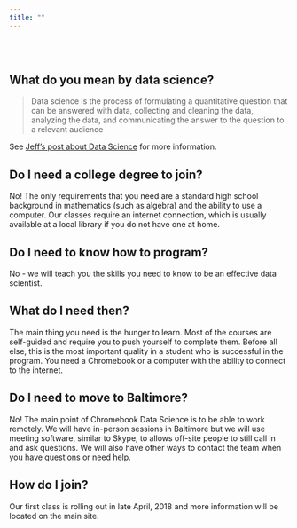 ```yaml
---
title: ""
---
```


</br></br>

## What do you mean by data science?

> Data science is the process of formulating a quantitative question that can be answered with data, collecting and cleaning the data, analyzing the data, and communicating the answer to the question to a relevant audience

See [Jeff's post about Data Science](https://simplystatistics.org/2015/03/17/data-science-done-well-looks-easy-and-that-is-a-big-problem-for-data-scientists/) for more information.


## Do I need a college degree to join?

No!  The only requirements that you need are a standard high school background in mathematics (such as algebra) and the ability to use a computer.  Our classes require an internet connection, which is usually available at a local library if you do not have one at home.

## Do I need to know how to program?

No - we will teach you the skills you need to know to be an effective data scientist.  

## What do I need then?

The main thing you need is the hunger to learn.  Most of the courses are self-guided and require you to push yourself to complete them.  Before all else, this is the most important quality in a student who is successful in the program. You need a Chromebook or a computer with the ability to connect to the internet.  


## Do I need to move to Baltimore?

No!  The main point of Chromebook Data Science is to be able to work remotely.  We will have in-person sessions in Baltimore but we will use meeting software, similar to Skype, to allows off-site people to still call in and ask questions.  We will also have other ways to contact the team when you have questions or need help.

## How do I join?

Our first class is rolling out in late April, 2018 and more information will be located on the main site.


